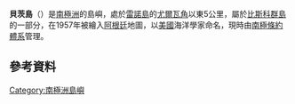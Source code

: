 {{Coord|65|49|S|65|38|W|source:GNIS|display=title}}

'''貝茨島'''（{{lang-en|Bates Island}}）是[[南極洲|南極洲]]的島嶼，處於[[雷諾島|雷諾島]]的[[尤爾瓦角|尤爾瓦角]]以東5公里，屬於[[比斯科群島|比斯科群島]]的一部分，在1957年被繪入[[阿根廷|阿根廷]]地圖，以[[美國|美國]]海洋學家命名，現時由[[南極條約體系|南極條約體系]]管理。

==參考資料==
{{usgs-gazetteer|id=1069}}

{{DEFAULTSORT:Bates Island}}
[[Category:南極洲島嶼|Category:南極洲島嶼]]


{{Biscoes-geo-stub}}
